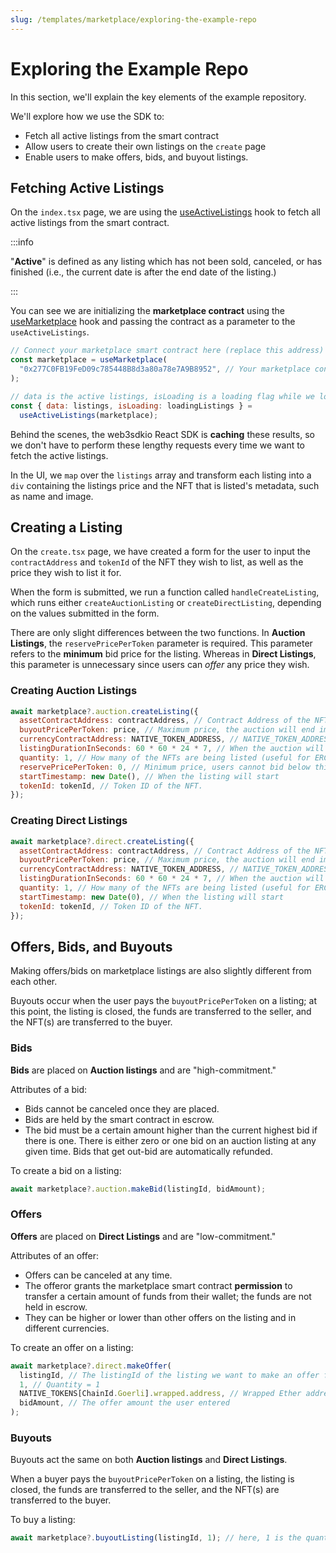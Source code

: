 ```yaml
---
slug: /templates/marketplace/exploring-the-example-repo
---
```


# Exploring the Example Repo

In this section, we'll explain the key elements of the example repository.

We'll explore how we use the SDK to:

- Fetch all active listings from the smart contract
- Allow users to create their own listings on the `create` page
- Enable users to make offers, bids, and buyout listings.

## Fetching Active Listings

On the `index.tsx` page, we are using the [useActiveListings](/react/react.useactivelistings) hook to fetch all active listings from the smart contract.

:::info

"**Active**" is defined as any listing which has not been sold, canceled, or has finished (i.e., the current date is after the end date of the listing.)

:::

You can see we are initializing the **marketplace contract** using the [useMarketplace](/react/react.usemarketplace) hook and passing the contract as a parameter to the `useActiveListings`.

```jsx
// Connect your marketplace smart contract here (replace this address)
const marketplace = useMarketplace(
  "0x277C0FB19FeD09c785448B8d3a80a78e7A9B8952", // Your marketplace contract address here
);

// data is the active listings, isLoading is a loading flag while we load the listings.
const { data: listings, isLoading: loadingListings } =
  useActiveListings(marketplace);
```

Behind the scenes, the web3sdkio React SDK is **caching** these results, so we don't have to perform these lengthy requests every time we want to fetch the active listings.

In the UI, we `map` over the `listings` array and transform each listing into a `div` containing
the listings price and the NFT that is listed's metadata, such as name and image.

## Creating a Listing

On the `create.tsx` page, we have created a form for the user to input the `contractAddress` and
`tokenId` of the NFT they wish to list, as well as the price they wish to list it for.

When the form is submitted, we run a function called `handleCreateListing`, which runs either `createAuctionListing` or `createDirectListing`, depending on the values submitted in the form.

There are only slight differences between the two functions.
In **Auction Listings**, the `reservePricePerToken` parameter is required. This parameter refers to the **minimum** bid price for the listing. Whereas in **Direct Listings**, this parameter is unnecessary since users can _offer_ any price they wish.

### Creating Auction Listings

```jsx
await marketplace?.auction.createListing({
  assetContractAddress: contractAddress, // Contract Address of the NFT
  buyoutPricePerToken: price, // Maximum price, the auction will end immediately if a user pays this price.
  currencyContractAddress: NATIVE_TOKEN_ADDRESS, // NATIVE_TOKEN_ADDRESS is the crpyto curency that is native to the network. e.g. ETH.
  listingDurationInSeconds: 60 * 60 * 24 * 7, // When the auction will be closed and no longer accept bids (1 Week)
  quantity: 1, // How many of the NFTs are being listed (useful for ERC 1155 tokens)
  reservePricePerToken: 0, // Minimum price, users cannot bid below this amount
  startTimestamp: new Date(), // When the listing will start
  tokenId: tokenId, // Token ID of the NFT.
});
```

### Creating Direct Listings

```jsx
await marketplace?.direct.createListing({
  assetContractAddress: contractAddress, // Contract Address of the NFT
  buyoutPricePerToken: price, // Maximum price, the auction will end immediately if a user pays this price.
  currencyContractAddress: NATIVE_TOKEN_ADDRESS, // NATIVE_TOKEN_ADDRESS is the crpyto curency that is native to the network. e.g. ETH.
  listingDurationInSeconds: 60 * 60 * 24 * 7, // When the auction will be closed and no longer accept bids (1 Week)
  quantity: 1, // How many of the NFTs are being listed (useful for ERC 1155 tokens)
  startTimestamp: new Date(0), // When the listing will start
  tokenId: tokenId, // Token ID of the NFT.
});
```

## Offers, Bids, and Buyouts

Making offers/bids on marketplace listings are also slightly different from each other.

Buyouts occur when the user pays the `buyoutPricePerToken` on a listing; at this point, the listing is closed, the funds are transferred to the seller, and the NFT(s) are transferred to the buyer.

### Bids

**Bids** are placed on **Auction listings** and are "high-commitment."

Attributes of a bid:

- Bids cannot be canceled once they are placed.
- Bids are held by the smart contract in escrow.
- The bid must be a certain amount higher than the current highest bid if there is one. There is either zero or one bid on an auction listing at any given time. Bids that get out-bid are automatically refunded.

To create a bid on a listing:

```jsx
await marketplace?.auction.makeBid(listingId, bidAmount);
```

### Offers

**Offers** are placed on **Direct Listings** and are "low-commitment."

Attributes of an offer:

- Offers can be canceled at any time.
- The offeror grants the marketplace smart contract **permission** to transfer a certain amount of funds from their wallet; the funds are not held in escrow.
- They can be higher or lower than other offers on the listing and in different currencies.

To create an offer on a listing:

```jsx
await marketplace?.direct.makeOffer(
  listingId, // The listingId of the listing we want to make an offer for
  1, // Quantity = 1
  NATIVE_TOKENS[ChainId.Goerli].wrapped.address, // Wrapped Ether address on Goerli
  bidAmount, // The offer amount the user entered
);
```

### Buyouts

Buyouts act the same on both **Auction listings** and **Direct Listings**.

When a buyer pays the `buyoutPricePerToken` on a listing, the listing is closed, the funds are transferred to the seller, and the NFT(s) are transferred to the buyer.

To buy a listing:

```jsx
await marketplace?.buyoutListing(listingId, 1); // here, 1 is the quantity to buy
```
